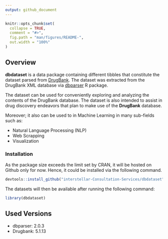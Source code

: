 ```yaml
---
output: github_document
---
```


<!-- README.md is generated from README.Rmd. Please edit that file -->

```r
knitr::opts_chunk$set(
  collapse = TRUE,
  comment = "#>",
  fig.path = "man/figures/README-",
  out.width = "100%"
)
```

## Overview

**dbdataset** is a data package containing different tibbles that constitute the dataset parsed from [DrugBank](https://www.drugbank.ca). The dataset was extracted from the DrugBank XML database via [dbparser](https://docs.ropensci.org/dbparser) R package.

The dataset can be used for conveniently exploring and analyzing the contents of the DrugBank database. The dataset is also intended to assist in drug discovery endeavors that plan to make use of the **DrugBank** database.

Moreover; it also can be used to in Machine Learning in many sub-fields such as:

-   Natural Language Processing (NLP)
-   Web Scrapping
-   Visualization

### Installation

As the package size exceeds the limit set by CRAN, it will be hosted on Github only for now. Hence, it could be installed via the following command.

```r
devtools::install_github("interstellar-Consultation-Services/dbdataset")
```

The datasets will then be available after running the following command:

```r
library(dbdataset)
```

## Used Versions

-   dbparser: 2.0.3
-   Drugbank: 5.1.13
